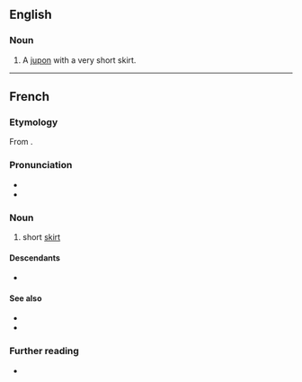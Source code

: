 ==English==

===Noun===
{{en-noun}}

# A [[jupon]] with a very short skirt.

----

==French==

===Etymology===
From {{af|fr|jupe|-ette}}.

===Pronunciation===
* {{fr-IPA}}
* {{audio|fr|LL-Q150 (fra)-0x010C-jupette.wav|Audio}}

===Noun===
{{fr-noun|f}}

# short [[skirt]]

====Descendants====
* {{desc|bor=1|en|jupette}}

====See also====
* {{l|fr|microjupe}}
* {{l|fr|minijupe}}

===Further reading===
* {{R:TLFi}}

{{C|fr|Clothing|Skirts}}